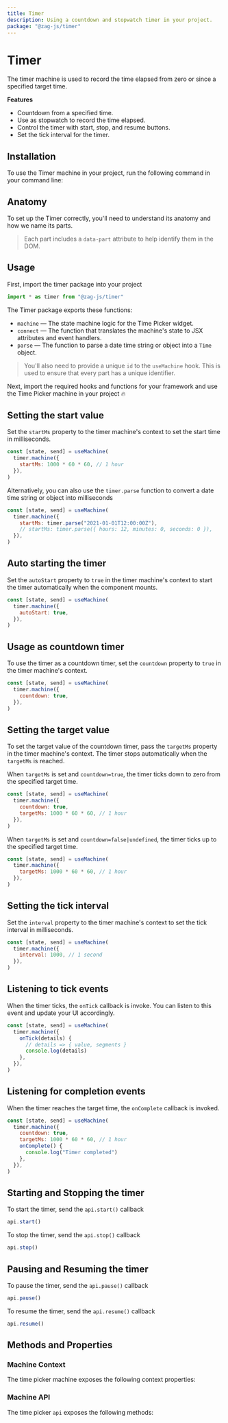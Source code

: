 ```yaml
---
title: Timer
description: Using a countdown and stopwatch timer in your project.
package: "@zag-js/timer"
---
```


# Timer

The timer machine is used to record the time elapsed from zero or since a
specified target time.

<Resources pkg="@zag-js/timer" />

<Showcase id="TimerCountdown" />

**Features**

- Countdown from a specified time.
- Use as stopwatch to record the time elapsed.
- Control the timer with start, stop, and resume buttons.
- Set the tick interval for the timer.

## Installation

To use the Timer machine in your project, run the following command in your
command line:

<CodeSnippet id="timer/installation.mdx" />

## Anatomy

To set up the Timer correctly, you'll need to understand its anatomy and how we
name its parts.

> Each part includes a `data-part` attribute to help identify them in the DOM.

<Anatomy id="timer" />

## Usage

First, import the timer package into your project

```jsx
import * as timer from "@zag-js/timer"
```

The Timer package exports these functions:

- `machine` — The state machine logic for the Time Picker widget.
- `connect` — The function that translates the machine's state to JSX attributes
  and event handlers.
- `parse` — The function to parse a date time string or object into a `Time`
  object.

> You'll also need to provide a unique `id` to the `useMachine` hook. This is
> used to ensure that every part has a unique identifier.

Next, import the required hooks and functions for your framework and use the
Time Picker machine in your project 🔥

<CodeSnippet id="timer/usage.mdx" />

## Setting the start value

Set the `startMs` property to the timer machine's context to set the start time
in milliseconds.

```jsx
const [state, send] = useMachine(
  timer.machine({
    startMs: 1000 * 60 * 60, // 1 hour
  }),
)
```

Alternatively, you can also use the `timer.parse` function to convert a date
time string or object into milliseconds

```jsx
const [state, send] = useMachine(
  timer.machine({
    startMs: timer.parse("2021-01-01T12:00:00Z"),
    // startMs: timer.parse({ hours: 12, minutes: 0, seconds: 0 }),
  }),
)
```

## Auto starting the timer

Set the `autoStart` property to `true` in the timer machine's context to start
the timer automatically when the component mounts.

```jsx
const [state, send] = useMachine(
  timer.machine({
    autoStart: true,
  }),
)
```

## Usage as countdown timer

To use the timer as a countdown timer, set the `countdown` property to `true` in
the timer machine's context.

```jsx
const [state, send] = useMachine(
  timer.machine({
    countdown: true,
  }),
)
```

## Setting the target value

To set the target value of the countdown timer, pass the `targetMs` property in
the timer machine's context. The timer stops automatically when the `targetMs`
is reached.

When `targetMs` is set and `countdown=true`, the timer ticks down to zero from
the specified target time.

```jsx
const [state, send] = useMachine(
  timer.machine({
    countdown: true,
    targetMs: 1000 * 60 * 60, // 1 hour
  }),
)
```

When `targetMs` is set and `countdown=false|undefined`, the timer ticks up to
the specified target time.

```jsx
const [state, send] = useMachine(
  timer.machine({
    targetMs: 1000 * 60 * 60, // 1 hour
  }),
)
```

## Setting the tick interval

Set the `interval` property to the timer machine's context to set the tick
interval in milliseconds.

```jsx
const [state, send] = useMachine(
  timer.machine({
    interval: 1000, // 1 second
  }),
)
```

## Listening to tick events

When the timer ticks, the `onTick` callback is invoke. You can listen to this
event and update your UI accordingly.

```jsx
const [state, send] = useMachine(
  timer.machine({
    onTick(details) {
      // details => { value, segments }
      console.log(details)
    },
  }),
)
```

## Listening for completion events

When the timer reaches the target time, the `onComplete` callback is invoked.

```jsx
const [state, send] = useMachine(
  timer.machine({
    countdown: true,
    targetMs: 1000 * 60 * 60, // 1 hour
    onComplete() {
      console.log("Timer completed")
    },
  }),
)
```

## Starting and Stopping the timer

To start the timer, send the `api.start()` callback

```jsx
api.start()
```

To stop the timer, send the `api.stop()` callback

```jsx
api.stop()
```

## Pausing and Resuming the timer

To pause the timer, send the `api.pause()` callback

```jsx
api.pause()
```

To resume the timer, send the `api.resume()` callback

```jsx
api.resume()
```

## Methods and Properties

### Machine Context

The time picker machine exposes the following context properties:

<ContextTable name="timer" />

### Machine API

The time picker `api` exposes the following methods:

<ApiTable name="timer" />
